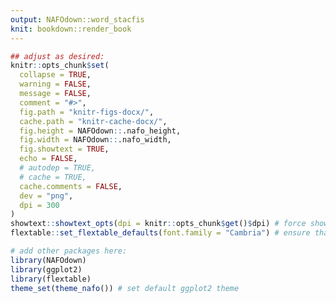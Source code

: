 ```yaml
---
output: NAFOdown::word_stacfis
knit: bookdown::render_book
---
```


```r
## adjust as desired:
knitr::opts_chunk$set(
  collapse = TRUE,
  warning = FALSE,
  message = FALSE,
  comment = "#>",
  fig.path = "knitr-figs-docx/",
  cache.path = "knitr-cache-docx/",
  fig.height = NAFOdown::.nafo_height,
  fig.width = NAFOdown::.nafo_width, 
  fig.showtext = TRUE,
  echo = FALSE,
  # autodep = TRUE,
  # cache = TRUE,
  cache.comments = FALSE,
  dev = "png",
  dpi = 300
)
showtext::showtext_opts(dpi = knitr::opts_chunk$get()$dpi) # force showtext dpi to match chunk dpi to preserve proper font size (9 pt)
flextable::set_flextable_defaults(font.family = "Cambria") # ensure that all parts of flextable tables use Cambria font
```

```r
# add other packages here:
library(NAFOdown)
library(ggplot2)
library(flextable)
theme_set(theme_nafo()) # set default ggplot2 theme
```
